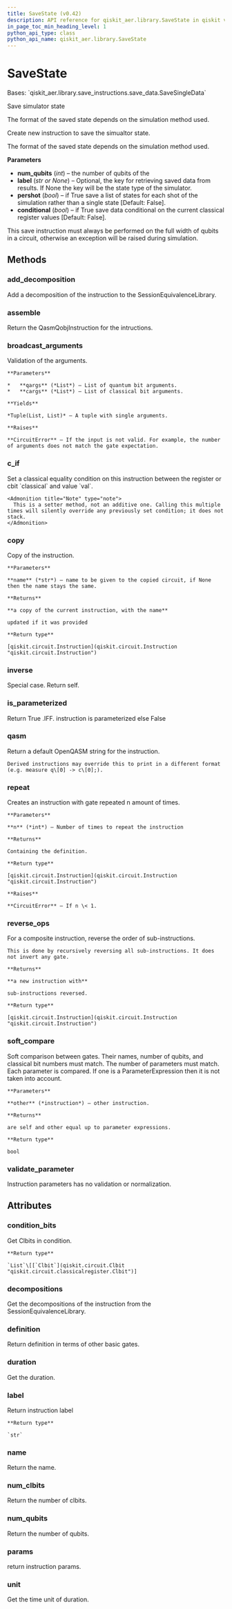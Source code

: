 ```yaml
---
title: SaveState (v0.42)
description: API reference for qiskit_aer.library.SaveState in qiskit v0.42
in_page_toc_min_heading_level: 1
python_api_type: class
python_api_name: qiskit_aer.library.SaveState
---
```


# SaveState

<Class id="qiskit_aer.library.SaveState" isDedicatedPage={true} github="https://github.com/qiskit/qiskit-aer/tree/stable/0.12/qiskit_aer/library/save_instructions/save_state.py" signature="SaveState(num_qubits, label=None, pershot=False, conditional=False)" modifiers="class">
  Bases: `qiskit_aer.library.save_instructions.save_data.SaveSingleData`

  Save simulator state

  The format of the saved state depends on the simulation method used.

  Create new instruction to save the simualtor state.

  The format of the saved state depends on the simulation method used.

  **Parameters**

  *   **num\_qubits** (*int*) – the number of qubits of the
  *   **label** (*str or None*) – Optional, the key for retrieving saved data from results. If None the key will be the state type of the simulator.
  *   **pershot** (*bool*) – if True save a list of states for each shot of the simulation rather than a single state \[Default: False].
  *   **conditional** (*bool*) – if True save data conditional on the current classical register values \[Default: False].

  <Admonition title="Note" type="note">
    This save instruction must always be performed on the full width of qubits in a circuit, otherwise an exception will be raised during simulation.
  </Admonition>

  ## Methods

  <span id="qiskit-aer-library-savestate-add-decomposition" />

  ### add\_decomposition

  <Function id="qiskit_aer.library.SaveState.add_decomposition" signature="SaveState.add_decomposition(decomposition)">
    Add a decomposition of the instruction to the SessionEquivalenceLibrary.
  </Function>

  <span id="qiskit-aer-library-savestate-assemble" />

  ### assemble

  <Function id="qiskit_aer.library.SaveState.assemble" signature="SaveState.assemble()">
    Return the QasmQobjInstruction for the intructions.
  </Function>

  <span id="qiskit-aer-library-savestate-broadcast-arguments" />

  ### broadcast\_arguments

  <Function id="qiskit_aer.library.SaveState.broadcast_arguments" signature="SaveState.broadcast_arguments(qargs, cargs)">
    Validation of the arguments.

    **Parameters**

    *   **qargs** (*List*) – List of quantum bit arguments.
    *   **cargs** (*List*) – List of classical bit arguments.

    **Yields**

    *Tuple(List, List)* – A tuple with single arguments.

    **Raises**

    **CircuitError** – If the input is not valid. For example, the number of arguments does not match the gate expectation.
  </Function>

  <span id="qiskit-aer-library-savestate-c-if" />

  ### c\_if

  <Function id="qiskit_aer.library.SaveState.c_if" signature="SaveState.c_if(classical, val)">
    Set a classical equality condition on this instruction between the register or cbit `classical` and value `val`.

    <Admonition title="Note" type="note">
      This is a setter method, not an additive one. Calling this multiple times will silently override any previously set condition; it does not stack.
    </Admonition>
  </Function>

  <span id="qiskit-aer-library-savestate-copy" />

  ### copy

  <Function id="qiskit_aer.library.SaveState.copy" signature="SaveState.copy(name=None)">
    Copy of the instruction.

    **Parameters**

    **name** (*str*) – name to be given to the copied circuit, if None then the name stays the same.

    **Returns**

    **a copy of the current instruction, with the name**

    updated if it was provided

    **Return type**

    [qiskit.circuit.Instruction](qiskit.circuit.Instruction "qiskit.circuit.Instruction")
  </Function>

  <span id="qiskit-aer-library-savestate-inverse" />

  ### inverse

  <Function id="qiskit_aer.library.SaveState.inverse" signature="SaveState.inverse()">
    Special case. Return self.
  </Function>

  <span id="qiskit-aer-library-savestate-is-parameterized" />

  ### is\_parameterized

  <Function id="qiskit_aer.library.SaveState.is_parameterized" signature="SaveState.is_parameterized()">
    Return True .IFF. instruction is parameterized else False
  </Function>

  <span id="qiskit-aer-library-savestate-qasm" />

  ### qasm

  <Function id="qiskit_aer.library.SaveState.qasm" signature="SaveState.qasm()">
    Return a default OpenQASM string for the instruction.

    Derived instructions may override this to print in a different format (e.g. measure q\[0] -> c\[0];).
  </Function>

  <span id="qiskit-aer-library-savestate-repeat" />

  ### repeat

  <Function id="qiskit_aer.library.SaveState.repeat" signature="SaveState.repeat(n)">
    Creates an instruction with gate repeated n amount of times.

    **Parameters**

    **n** (*int*) – Number of times to repeat the instruction

    **Returns**

    Containing the definition.

    **Return type**

    [qiskit.circuit.Instruction](qiskit.circuit.Instruction "qiskit.circuit.Instruction")

    **Raises**

    **CircuitError** – If n \< 1.
  </Function>

  <span id="qiskit-aer-library-savestate-reverse-ops" />

  ### reverse\_ops

  <Function id="qiskit_aer.library.SaveState.reverse_ops" signature="SaveState.reverse_ops()">
    For a composite instruction, reverse the order of sub-instructions.

    This is done by recursively reversing all sub-instructions. It does not invert any gate.

    **Returns**

    **a new instruction with**

    sub-instructions reversed.

    **Return type**

    [qiskit.circuit.Instruction](qiskit.circuit.Instruction "qiskit.circuit.Instruction")
  </Function>

  <span id="qiskit-aer-library-savestate-soft-compare" />

  ### soft\_compare

  <Function id="qiskit_aer.library.SaveState.soft_compare" signature="SaveState.soft_compare(other)">
    Soft comparison between gates. Their names, number of qubits, and classical bit numbers must match. The number of parameters must match. Each parameter is compared. If one is a ParameterExpression then it is not taken into account.

    **Parameters**

    **other** (*instruction*) – other instruction.

    **Returns**

    are self and other equal up to parameter expressions.

    **Return type**

    bool
  </Function>

  <span id="qiskit-aer-library-savestate-validate-parameter" />

  ### validate\_parameter

  <Function id="qiskit_aer.library.SaveState.validate_parameter" signature="SaveState.validate_parameter(parameter)">
    Instruction parameters has no validation or normalization.
  </Function>

  ## Attributes

  ### condition\_bits

  <Attribute id="qiskit_aer.library.SaveState.condition_bits">
    Get Clbits in condition.

    **Return type**

    `List`\[[`Clbit`](qiskit.circuit.Clbit "qiskit.circuit.classicalregister.Clbit")]
  </Attribute>

  ### decompositions

  <Attribute id="qiskit_aer.library.SaveState.decompositions">
    Get the decompositions of the instruction from the SessionEquivalenceLibrary.
  </Attribute>

  ### definition

  <Attribute id="qiskit_aer.library.SaveState.definition">
    Return definition in terms of other basic gates.
  </Attribute>

  ### duration

  <Attribute id="qiskit_aer.library.SaveState.duration">
    Get the duration.
  </Attribute>

  ### label

  <Attribute id="qiskit_aer.library.SaveState.label">
    Return instruction label

    **Return type**

    `str`
  </Attribute>

  ### name

  <Attribute id="qiskit_aer.library.SaveState.name">
    Return the name.
  </Attribute>

  ### num\_clbits

  <Attribute id="qiskit_aer.library.SaveState.num_clbits">
    Return the number of clbits.
  </Attribute>

  ### num\_qubits

  <Attribute id="qiskit_aer.library.SaveState.num_qubits">
    Return the number of qubits.
  </Attribute>

  ### params

  <Attribute id="qiskit_aer.library.SaveState.params">
    return instruction params.
  </Attribute>

  ### unit

  <Attribute id="qiskit_aer.library.SaveState.unit">
    Get the time unit of duration.
  </Attribute>
</Class>


